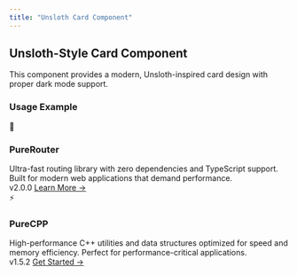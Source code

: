 ```yaml
---
title: "Unsloth Card Component"
---
```


<style>
{`
.unsloth-card {
  background: var(--background-secondary);
  border: 1px solid var(--border-color);
  border-radius: var(--radius-xl);
  padding: var(--space-6);
  margin-bottom: var(--space-6);
  transition: all var(--transition-fast);
  position: relative;
  overflow: hidden;
}

.unsloth-card::before {
  content: '';
  position: absolute;
  top: 0;
  left: 0;
  right: 0;
  height: 3px;
  background: linear-gradient(90deg, var(--color-primary), var(--color-secondary));
}

.unsloth-card:hover {
  border-color: var(--border-color-hover);
  transform: translateY(-2px);
  box-shadow: 0 8px 25px rgba(0, 0, 0, 0.1);
}

.unsloth-card-header {
  display: flex;
  align-items: center;
  gap: var(--space-3);
  margin-bottom: var(--space-4);
}

.unsloth-card-icon {
  width: 40px;
  height: 40px;
  border-radius: var(--radius-lg);
  background: linear-gradient(135deg, var(--color-primary), var(--color-secondary));
  display: flex;
  align-items: center;
  justify-content: center;
  color: white;
  font-weight: 600;
  font-size: var(--text-lg);
}

.unsloth-card-title {
  font-size: var(--text-xl);
  font-weight: 700;
  color: var(--text-primary);
  margin: 0;
}

.unsloth-card-description {
  color: var(--text-secondary);
  line-height: var(--leading-relaxed);
  margin-bottom: var(--space-4);
}

.unsloth-card-footer {
  display: flex;
  align-items: center;
  justify-content: space-between;
  margin-top: var(--space-4);
  padding-top: var(--space-4);
  border-top: 1px solid var(--border-color);
}

.unsloth-badge {
  display: inline-flex;
  align-items: center;
  padding: var(--space-1) var(--space-3);
  background: rgba(139, 92, 246, 0.1);
  color: var(--color-primary);
  border-radius: var(--radius-full);
  font-size: var(--text-sm);
  font-weight: 600;
  border: 1px solid rgba(139, 92, 246, 0.2);
}

/* Dark mode adjustments */
.dark .unsloth-card,
[data-theme="dark"] .unsloth-card {
  background: var(--background-secondary);
  border-color: var(--border-color);
}

.dark .unsloth-card:hover,
[data-theme="dark"] .unsloth-card:hover {
  border-color: var(--border-color-hover);
  box-shadow: 0 8px 25px rgba(0, 0, 0, 0.3);
}

.dark .unsloth-badge,
[data-theme="dark"] .unsloth-badge {
  background: rgba(139, 92, 246, 0.2);
  color: var(--color-primary);
  border-color: rgba(139, 92, 246, 0.3);
}
`}
</style>

## Unsloth-Style Card Component

This component provides a modern, Unsloth-inspired card design with proper dark mode support.

### Usage Example

<div className="unsloth-card">
  <div className="unsloth-card-header">
    <div className="unsloth-card-icon">🚀</div>
    <h3 className="unsloth-card-title">PureRouter</h3>
  </div>
  <div className="unsloth-card-description">
    Ultra-fast routing library with zero dependencies and TypeScript support. 
    Built for modern web applications that demand performance.
  </div>
  <div className="unsloth-card-footer">
    <span className="unsloth-badge">v2.0.0</span>
    <a href="/purerouter/overview" style={{color: 'var(--color-primary)', textDecoration: 'none', fontWeight: '600'}}>
      Learn More →
    </a>
  </div>
</div>

<div className="unsloth-card">
  <div className="unsloth-card-header">
    <div className="unsloth-card-icon">⚡</div>
    <h3 className="unsloth-card-title">PureCPP</h3>
  </div>
  <div className="unsloth-card-description">
    High-performance C++ utilities and data structures optimized for speed and memory efficiency.
    Perfect for performance-critical applications.
  </div>
  <div className="unsloth-card-footer">
    <span className="unsloth-badge">v1.5.2</span>
    <a href="/purecpp/loaders/introduction" style={{color: 'var(--color-primary)', textDecoration: 'none', fontWeight: '600'}}>
      Get Started →
    </a>
  </div>
</div>